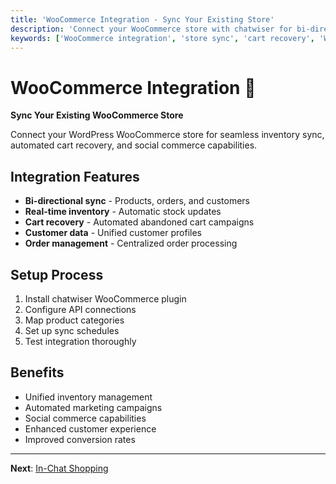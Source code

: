 ```yaml
---
title: 'WooCommerce Integration - Sync Your Existing Store'
description: 'Connect your WooCommerce store with chatwiser for bi-directional sync, automated cart recovery, and social commerce integration.'
keywords: ['WooCommerce integration', 'store sync', 'cart recovery', 'WordPress', 'e-commerce integration']
---
```


# WooCommerce Integration 🔗

**Sync Your Existing WooCommerce Store**

Connect your WordPress WooCommerce store for seamless inventory sync, automated cart recovery, and social commerce capabilities.

## Integration Features
- **Bi-directional sync** - Products, orders, and customers
- **Real-time inventory** - Automatic stock updates
- **Cart recovery** - Automated abandoned cart campaigns
- **Customer data** - Unified customer profiles
- **Order management** - Centralized order processing

## Setup Process
1. Install chatwiser WooCommerce plugin
2. Configure API connections
3. Map product categories
4. Set up sync schedules
5. Test integration thoroughly

## Benefits
- Unified inventory management
- Automated marketing campaigns
- Social commerce capabilities
- Enhanced customer experience
- Improved conversion rates

---

**Next**: [In-Chat Shopping](/en/ecommerce/in-chat-shopping)

